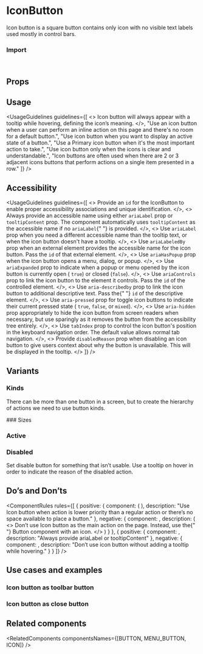 
<Meta of={IconButtonStories} />

# IconButton

Icon button is a square button contains only icon with no visible text labels used mostly in control bars.

<Canvas of={IconButtonStories.Overview} />

### Import

```js
import { IconButton } from "@vibe/core";
```

## Props

<PropsTable />

## Usage

<UsageGuidelines
  guidelines={[
    <>
      Icon button will always appear with a <StorybookLink page="Components/Tooltip">tooltip</StorybookLink> while
      hovering, defining the icon’s meaning.
    </>,
    "Use an icon button when a user can perform an inline action on this page and there's no room for a default button.",
    "Use icon button when you want to display an active state of a button.",
    "Use a Primary icon button when it's the most important action to take.",
    "Use icon button only when the icons is clear and understandable.",
    "Icon buttons are often used when there are 2 or 3 adjacent icons buttons that perform actions on a single item presented in a row."
  ]}
/>

<TipCheckYourself />

## Accessibility

<UsageGuidelines
  guidelines={[
    <>
      Provide an <code>id</code> for the IconButton to enable proper accessibility associations and unique
      identification.
    </>,
    <>
      Always provide an accessible name using either <code>ariaLabel</code> prop or <code>tooltipContent</code> prop.
      The component automatically uses <code>tooltipContent</code> as the accessible name if no <code>ariaLabel</code>{" "}
      is provided.
    </>,
    <>
      Use <code>ariaLabel</code> prop when you need a different accessible name than the tooltip text, or when the icon
      button doesn't have a tooltip.
    </>,
    <>
      Use <code>ariaLabeledBy</code> prop when an external element provides the accessible name for the icon button.
      Pass the <code>id</code> of that external element.
    </>,
    <>
      Use <code>ariaHasPopup</code> prop when the icon button opens a menu, dialog, or popup.
    </>,
    <>
      Use <code>ariaExpanded</code> prop to indicate when a popup or menu opened by the icon button is currently open (
      <code>true</code>) or closed (<code>false</code>).
    </>,
    <>
      Use <code>ariaControls</code> prop to link the icon button to the element it controls. Pass the <code>id</code> of
      the controlled element.
    </>,
    <>
      Use <code>aria-describedby</code> prop to link the icon button to additional descriptive text. Pass the{" "}
      <code>id</code> of the descriptive element.
    </>,
    <>
      Use <code>aria-pressed</code> prop for toggle icon buttons to indicate their current pressed state (
      <code>true</code>, <code>false</code>, or <code>mixed</code>).
    </>,
    <>
      Use <code>aria-hidden</code> prop appropriately to hide the icon button from screen readers when necessary, but
      use sparingly as it removes the button from the accessibility tree entirely.
    </>,
    <>
      Use <code>tabIndex</code> prop to control the icon button's position in the keyboard navigation order. The default
      value allows normal tab navigation.
    </>,
    <>
      Provide <code>disabledReason</code> prop when disabling an icon button to give users context about why the button
      is unavailable. This will be displayed in the tooltip.
    </>
  ]}
/>

## Variants

### Kinds

There can be more than one button in a screen, but to create the hierarchy of actions we need to use button kinds.

<Canvas of={IconButtonStories.Kinds} />

<TipMenuButton />
### Sizes

<Canvas of={IconButtonStories.Sizes} />

### Active

<Canvas of={IconButtonStories.Active} />

### Disabled

Set disable button for something that isn’t usable. Use a tooltip on hover in order to indicate the reason of the disabled action.

<Canvas of={IconButtonStories.Disabled} />

## Do’s and Don’ts

<ComponentRules
  rules={[
    {
      positive: {
        component: (
          <DialogContentContainer>
            <IconButton icon={Pin} ariaLabel="Pin to top" />
            <IconButton icon={Show} ariaLabel="Show all" />
            <IconButton icon={HighlightColorBucket} ariaLabel="Show color" />
            <IconButton icon={Broom} ariaLabel="Clear style" />
          </DialogContentContainer>
        ),
        description:
          "Use Icon button when action is lower priority than a regular action or there’s no space available to place a button."
      },
      negative: {
        component: <IconButton icon={Add} kind="primary" ariaLabel="Add item" />,
        description: (
          <>
            Don’t use Icon button as the main action on the page. Instead, use the{" "}
            <StorybookLink page="Components/Button">Button component</StorybookLink> with an icon.
          </>
        )
      }
    },
    {
      positive: {
        component: <IconButton icon={Bolt} ariaLabel="Quick Search" />,
        description: "Always provide ariaLabel or tooltipContent"
      },
      negative: {
        component: <IconButton icon={Bolt} />,
        description: "Don’t use icon button without adding a tooltip while hovering."
      }
    }
  ]}
/>

## Use cases and examples

### Icon button as toolbar button

<Canvas of={IconButtonStories.IconButtonAsToolbarButton} />

### Icon button as close button

<Canvas of={IconButtonStories.IconButtonAsCloseButton} />

## Related components

<RelatedComponents componentsNames={[BUTTON, MENU_BUTTON, ICON]} />
